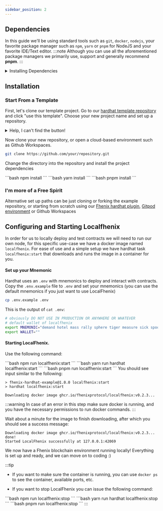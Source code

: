 ```yaml
---
sidebar_position: 2
---
```



## Dependencies

In this guide we'll be using standard tools such as `git`, `docker`, `nodejs`, your favorite package manager such as `npm`, `yarn` or `pnpm` for NodeJS and your favorite IDE/Text editor.
:::note
Although you can use all the aforementioned package managers we primarily use, support and generally recommend **pnpm**.
:::
<details>
    <summary>Installing Dependencies</summary>
    <Tabs>
        <TabItem value="Ubuntu/Debian" label="Ubuntu/Debian">
            <p>
                Install docker from: https://docs.docker.com/engine/install/ubuntu/

                Install nodejs from nodesource: (other options are also okay)
                ```sh
                curl -fsSL https://deb.nodesource.com/setup_20.x | sudo -E bash - &&\
                sudo apt-get install -y nodejs
                ```
            </p>
        </TabItem>
        <TabItem value="MacOS" label="MacOS">
            To install Colima and docker through Homebrew:
            ```bash
            brew install Colima && brew install docker docker-compose
            ```
            To install git, make and node through Homebrew:
            ```bash
            brew install git make && brew install node
            ```
        </TabItem>
    </Tabs>

</details>

## Installation

### Start From a Template

First, let's clone our template project.
Go to our [hardhat template repository](https://github.com/fhenixprotocol/fhenix-hardhat-example) and click "use this template". Choose your new project name and set up a repository.

<details>
    <summary>Help, I can't find the button!</summary>
    <TabItem>![Use this template](/img/use-this-template.png)</TabItem>
</details>

Now clone your new repository, or open a cloud-based environment such as Github Workspaces.

```bash
git clone https://github.com/your/repository.git
```

Change the directory into the repository and install the project dependencies


<Tabs groupId="package-managers">
    <TabItem value="npm" label="npm">
        ```bash
        npm install
        ```
    </TabItem>
    <TabItem value="yarn" label="yarn">
        ```bash
        yarn install
        ```
    </TabItem>
    <TabItem value="pnpm" label="pnpm">
        ```bash
        pnpm install
        ```
    </TabItem>
</Tabs>

### I'm more of a Free Spirit

Alternative set up paths can be just cloning or forking the example repository, or starting from scratch using our [Fhenix hardhat plugin](../../Tools%20and%20Utilities/Fhenix-Hardhat-Plugin.md), [Gitpod environment](../../Setting%20Up%20Your%20Environment/Gitpod.mdx) or Github Workspaces

## Configuring and Starting Localfhenix
In order for us to locally deploy and test contracts we will need to run our own node, for this specific use-case we have a docker image named `localfhenix`.
For ease of use and a simple setup we have hardhat task `localfhenix:start` that downloads and runs the image in a container for you.

#### Set up your Mnemonic

Hardhat uses an `.env` with mnemonics to deploy and interact with contracts. Copy the `.env.example` file to `.env` and set your mnemonics (you can use the default mnemonics if you just want to use LocalFhenix)

```bash
cp .env.example .env
```
This is the output of `cat .env`:
```bash
# obviously DO NOT USE IN PRODUCTION OR ANYWHERE OR WHATEVER
# default wallet of localfhenix
export MNEMONIC="demand hotel mass rally sphere tiger measure sick spoon evoke fashion comfort"
export WALLET=""
```
#### Starting LocalFhenix.

Use the following command:

<Tabs groupId="package-managers">
    <TabItem value="npm" label="npm">
        ```bash
        npm run localfhenix:start
        ```
    </TabItem>
    <TabItem value="yarn" label="yarn">
        ```bash
        yarn run hardhat localfhenix:start
        ```
    </TabItem>
    <TabItem value="pnpm" label="pnpm">
        ```bash
        pnpm run localfhenix:start
        ```
    </TabItem>
</Tabs>
You should see input similar to the following:

```
> fhenix-hardhat-example@1.0.0 localfhenix:start
> hardhat localfhenix:start

Downloading docker image ghcr.io/fhenixprotocol/localfhenix:v0.2.3...
```

:::warning
In case of an error in this step make sure docker is running, and you have the necessary permissions to run docker commands.
:::

Wait about a minute for the image to finish downloading, after which you should see a success message:

```
Downloading docker image ghcr.io/fhenixprotocol/localfhenix:v0.2.3...
done!
Started LocalFhenix successfully at 127.0.0.1:42069
```

We now have a Fhenix blockchain environment running locally! Everything is set up and ready, and we can move on to coding :)

:::tip
* If you want to make sure the container is running, you can use `docker ps` to see the container, available ports, etc.

* If you want to stop LocalFhenix you can issue the following command:
<Tabs groupId="package-managers">
    <TabItem value="npm" label="npm">
        ```bash
        npm run localfhenix:stop
        ```
    </TabItem>
    <TabItem value="yarn" label="yarn">
        ```bash
        yarn run hardhat localfhenix:stop
        ```
    </TabItem>
    <TabItem value="pnpm" label="pnpm">
        ```bash
        pnpm run localfhenix:stop
        ```
    </TabItem>
</Tabs>
:::
